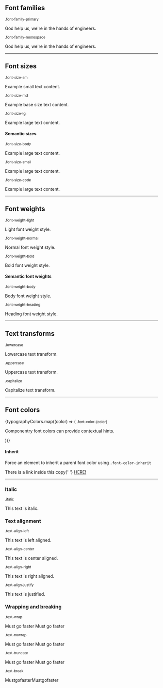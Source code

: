 
<Meta title='Utility Classes/Typography' />

<DocsTitle title='Typography' experimental />

## Font families

<small>.font-family-primary</small>
<p className='font-family-primary'>God help us, we're in the hands of engineers.</p>

<small>.font-family-monospace</small>
<p className='font-family-monospace'>God help us, we're in the hands of engineers.</p>

---

## Font sizes

<small>.font-size-sm</small>
<p className='font-size-sm'>Example small text content.</p>
<small>.font-size-md</small>
<p className='font-size-md'>Example base size text content.</p>
<small>.font-size-lg</small>
<p className='font-size-lg'>Example large text content.</p>

#### Semantic sizes

<small>.font-size-body</small>
<p className='font-size-body'>Example large text content.</p>
<small>.font-size-small</small>
<p className='font-size-small'>Example large text content.</p>
<small>.font-size-code</small>
<p className='font-size-code'>Example large text content.</p>

---

## Font weights

<small>.font-weight-light</small>
<p className='font-weight-light'>Light font weight style.</p>
<small>.font-weight-normal</small>
<p className='font-weight-normal'>Normal font weight style.</p>
<small>.font-weight-bold</small>
<p className='font-weight-bold'>Bold font weight style.</p>

#### Semantic font weights

<small>.font-weight-body</small>
<p className='font-weight-body'>Body font weight style.</p>
<small>.font-weight-heading</small>
<p className='font-weight-heading'>Heading font weight style.</p>

---

## Text transforms

<small>.lowercase</small>
<p className='lowercase'>Lowercase text transform.</p>
<small>.uppercase</small>
<p className='uppercase'>Uppercase text transform.</p>
<small>.capitalize</small>
<p className='capitalize'>Capitalize text transform.</p>

---

## Font colors

<div>
  {typographyColors.map((color) => (
    <React.Fragment key={color}>
      <small>.font-color-{color}</small>
      <p className={`font-color-${color}`}>
        Componentry font colors can provide contextual hints.
      </p>
    </React.Fragment>
  ))}
</div>

#### Inherit

Force an element to inherit a parent font color using `.font-color-inherit`

<div className='font-color-body'>
  There is a link inside this copy{' '}
  <a href='https://componentry.design' className='font-color-inherit'>
    HERE!
  </a>
</div>

---

### Italic

<small>.italic</small>
<p className='italic'>This text is italic.</p>

### Text alignment

<small>.text-align-left</small>
<p className='text-align-left'>This text is left aligned.</p>
<small>.text-align-center</small>
<p className='text-align-center'>This text is center aligned.</p>
<small>.text-align-right</small>
<p className='text-align-right'>This text is right aligned.</p>
<small>.text-align-justify</small>
<p className='text-align-justify'>This text is justified.</p>

### Wrapping and breaking

<small>.text-wrap</small>
<div>
  <div
    style={{
      display: 'inline-block',
      width: '125px',
      whiteSpace: 'nowrap',
      background: '#aaa',
    }}
    className='text-wrap'
  >
    Must go faster Must go faster
  </div>
</div>

<small>.text-nowrap</small>
<div>
  <div
    style={{
      display: 'inline-block',
      width: '125px',
      whiteSpace: 'wrap',
      background: '#aaa',
    }}
    className='text-nowrap'
  >
    Must go faster Must go faster
  </div>
</div>

<small>.text-truncate</small>
<div>
  <div
    style={{
      display: 'inline-block',
      width: '125px',
      background: '#aaa',
    }}
    className='text-truncate'
  >
    Must go faster Must go faster
  </div>
</div>

<small>.text-break</small>
<div>
  <div
    style={{
      display: 'inline-block',
      width: '125px',
      background: '#aaa',
    }}
    className='text-break'
  >
    MustgofasterMustgofaster
  </div>
</div>
